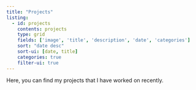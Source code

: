 ```yaml
---
title: "Projects"
listing: 
  - id: projects
    contents: projects
    type: grid
    fields: ['image', 'title', 'description', 'date', 'categories']
    sort: "date desc"
    sort-ui: [date, title]
    categories: true
    filter-ui: true
---
```


Here, you can find my projects that I have worked on recently.

:::{#projects}
:::